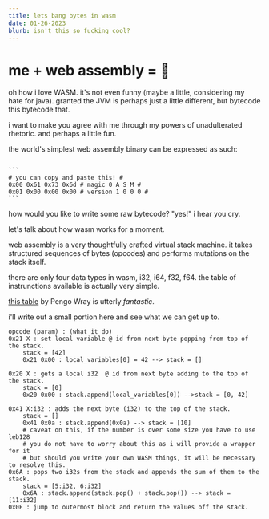 ```yaml
---
title: lets bang bytes in wasm
date: 01-26-2023
blurb: isn't this so fucking cool?
---
```


# me + web assembly = 💖
oh how i love WASM. it's not even funny (maybe a little, considering my hate for java).
granted the JVM is perhaps just a little different, but bytecode this bytecode that.

i want to make you agree with me through my powers of unadulterated rhetoric. and perhaps a little fun.

the world's simplest web assembly binary can be expressed as such:

<code>
```
# you can copy and paste this! #
0x00 0x61 0x73 0x6d # magic 0 A S M #
0x01 0x00 0x00 0x00 # version 1 0 0 0 #
```
</code>

how would you like to write some raw bytecode? "yes!" i hear you cry.

<BytecodeCompiler id="0" hint="0x00 0x61..."/>

let's talk about how wasm works for a moment.

web assembly is a very thoughtfully crafted virtual stack machine.
it takes structured sequences of bytes (opcodes) and performs mutations
on the stack itself.

there are only four data types in wasm, i32, i64, f32, f64.
the table of instrunctions available is actually very simple.

[this table](https://pengowray.github.io/wasm-ops/) by Pengo Wray is utterly *fantastic*.

i'll write out a small portion here and see what we can get up to.

```
opcode (param) : (what it do)
0x21 X : set local variable @ id from next byte popping from top of the stack.
    stack = [42]
    0x21 0x00 : local_variables[0] = 42 --> stack = []

0x20 X : gets a local i32  @ id from next byte adding to the top of the stack.
    stack = [0]
    0x20 0x00 : stack.append(local_variables[0]) -->stack = [0, 42]

0x41 X:i32 : adds the next byte (i32) to the top of the stack.
    stack = []
    0x41 0x0a : stack.append(0x0a) --> stack = [10]
    # caveat on this, if the number is over some size you have to use leb128
    # you do not have to worry about this as i will provide a wrapper for it
    # but should you write your own WASM things, it will be necessary to resolve this. 
0x6A : pops two i32s from the stack and appends the sum of them to the stack.
    stack = [5:i32, 6:i32]
    0x6A : stack.append(stack.pop() + stack.pop()) --> stack = [11:i32]
0x0F : jump to outermost block and return the values off the stack.
```

